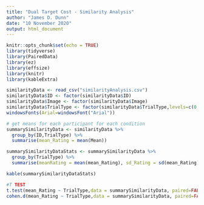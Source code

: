 ```yaml
---
title: "Dual Target Cost - Similarity Analysis"
author: "James D. Dunn"
date: "10 November 2020"
output: html_document
---
```


```r
knitr::opts_chunk$set(echo = TRUE)
library(tidyverse)
library(PairedData)
library(ez)
library(effsize)
library(knitr)
library(kableExtra)

similarityData <- read_csv("similarityAnalysis.csv")
similarityData$ID <- factor(similarityData$ID)
similarityData$Image <- factor(similarityData$Image)
similarityData$TrialType <- factor(similarityData$TrialType,levels=c(0,1),labels=c("Nonmatch","Match"))
windowsFonts(Arial=windowsFont("Arial"))
```

```r
# get means for each participant for each condition
summarySimilarityData <- similarityData %>%
  group_by(ID,TrialType) %>%
  summarise(mean_Rating = mean(Mean))

summarySimilarityDataStats <- summarySimilarityData %>%
  group_by(TrialType) %>%
  summarise(meanRating = mean(mean_Rating), sd_Rating = sd(mean_Rating))

kable(summarySimilarityDataStats)
```

```r
#T TEST
t.test(mean_Rating ~ TrialType,data = summarySimilarityData, paired=FALSE)
cohen.d(mean_Rating ~ TrialType,data = summarySimilarityData, paired=FALSE)

```